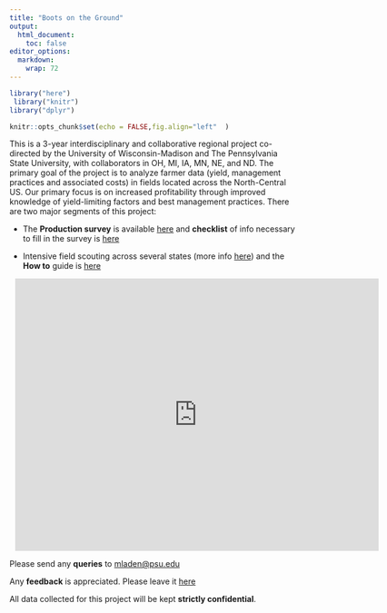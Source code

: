 ```yaml
---
title: "Boots on the Ground"
output:
  html_document:
    toc: false
editor_options: 
  markdown: 
    wrap: 72
---
```


```r
 
library("here")
 library("knitr")
library("dplyr")
```

```r
knitr::opts_chunk$set(echo = FALSE,fig.align="left"  )
```

This is a 3-year interdisciplinary and collaborative regional project
co-directed by the University of Wisconsin-Madison and The Pennsylvania
State University, with collaborators in OH, MI, IA, MN, NE, and ND. The
primary goal of the project is to analyze farmer data (yield, management
practices and associated costs) in fields located across the
North-Central US. Our primary focus is on increased profitability
through improved knowledge of yield-limiting factors and best management
practices. There are two major segments of this project: 

-   The **Production survey** is available
    [here](https://survey123.arcgis.com/share/4bacfb5607d147ac80c2fe282ad7206a)
    and **checklist** of info necessary to fill in the survey is
    [here](https://docs.google.com/document/d/1I1oa36d_ObWw13RJOL4bM_ONlPZi4OWQMujQPUF7BQo/edit?usp=sharing)

-   Intensive field scouting across several states (more info
    [here](https://coolbean.info/soybean-research/data-driven-knowledge/))
    and the **How to** guide is
    [here](https://docs.google.com/document/d/1q_V8d3wQTgxxyuOwsDbPoDL5ddiMfWvW0H8dK8oq_Yw/edit?usp=sharing)

```{=html}
<div style="width: 640px; height: 480px; margin: 10px; position: relative;"><iframe allowfullscreen frameborder="0" style="width:640px; height:480px" src="https://lucid.app/documents/embedded/02e6e129-1594-4ccf-b774-677a981fedca" id="kbUg_0~mFnz0"></iframe></div>
```
Please send any **queries** to
[mladen\@psu.edu](mailto:mladen@psu.edu){.email}

Any **feedback** is appreciated. Please leave it
[here](https://forms.gle/xEJJ3nUdatU8hWcw7)

All data collected for this project will be kept **strictly
confidential**.
